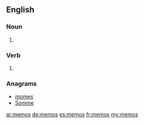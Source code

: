 ==English==

===Noun===
{{head|en|plural}}

# {{plural of|memo|lang=en}}

===Verb===
{{head|en}}

# {{en-third-person singular of|memo}}

===Anagrams===
* [[momes#English|momes]]
* [[Somme#English|Somme]]

[[ar:memos]]
[[de:memos]]
[[es:memos]]
[[fr:memos]]
[[my:memos]]